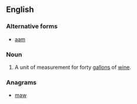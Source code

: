 ==English==

===Alternative forms===
* [[aam]]

===Noun===
{{en-noun}}

# {{context|obsolete|lang=en}} A unit of measurement for forty [[gallon]]s of [[wine]].

===Anagrams===
* [[maw#English|maw]]